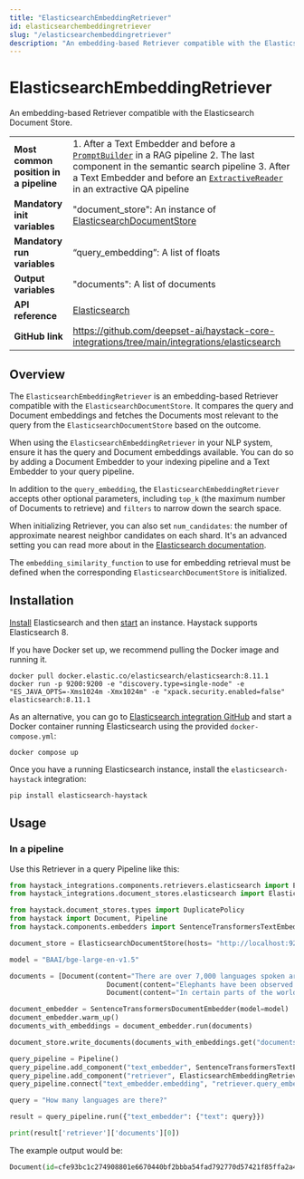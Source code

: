 ```yaml
---
title: "ElasticsearchEmbeddingRetriever"
id: elasticsearchembeddingretriever
slug: "/elasticsearchembeddingretriever"
description: "An embedding-based Retriever compatible with the Elasticsearch Document Store."
---
```


# ElasticsearchEmbeddingRetriever

An embedding-based Retriever compatible with the Elasticsearch Document Store.

|                                        |                                                                                                                                                                                                                                                                         |
| :------------------------------------- | :---------------------------------------------------------------------------------------------------------------------------------------------------------------------------------------------------------------------------------------------------------------------- |
| **Most common position in a pipeline** | 1. After a Text Embedder and before a [`PromptBuilder`](../builders/promptbuilder.mdx)  in a RAG pipeline 2. The last component in the semantic search pipeline 3. After a Text Embedder and before an [`ExtractiveReader`](../readers/extractivereader.mdx)  in an extractive QA pipeline |
| **Mandatory init variables**           | "document_store": An instance of [ElasticsearchDocumentStore](../../document-stores/elasticsearch-document-store.mdx)                                                                                                                                                                       |
| **Mandatory run variables**            | “query_embedding”: A list of floats                                                                                                                                                                                                                                     |
| **Output variables**                   | "documents": A list of documents                                                                                                                                                                                                                                        |
| **API reference**                      | [Elasticsearch](/reference/integrations-elasticsearch)                                                                                                                                                                                                                         |
| **GitHub link**                        | https://github.com/deepset-ai/haystack-core-integrations/tree/main/integrations/elasticsearch                                                                                                                                                                         |

## Overview

The `ElasticsearchEmbeddingRetriever` is an embedding-based Retriever compatible with the `ElasticsearchDocumentStore`. It compares the query and Document embeddings and fetches the Documents most relevant to the query from the `ElasticsearchDocumentStore` based on the outcome.

When using the `ElasticsearchEmbeddingRetriever` in your NLP system, ensure it has the query and Document embeddings available. You can do so by adding a Document Embedder to your indexing pipeline and a Text Embedder to your query pipeline.

In addition to the `query_embedding`, the `ElasticsearchEmbeddingRetriever` accepts other optional parameters, including `top_k` (the maximum number of Documents to retrieve) and `filters` to narrow down the search space.

When initializing Retriever, you can also set `num_candidates`: the number of approximate nearest neighbor candidates on each shard. It's an advanced setting you can read more about in the [Elasticsearch documentation](https://www.elastic.co/guide/en/elasticsearch/reference/current/knn-search.html#tune-approximate-knn-for-speed-accuracy).

The `embedding_similarity_function` to use for embedding retrieval must be defined when the corresponding `ElasticsearchDocumentStore` is initialized.

## Installation

[Install](https://www.elastic.co/guide/en/elasticsearch/reference/current/install-elasticsearch.html) Elasticsearch and then [start](https://www.elastic.co/guide/en/elasticsearch/reference/current/starting-elasticsearch.html) an instance. Haystack supports Elasticsearch 8.

If you have Docker set up, we recommend pulling the Docker image and running it.

```shell
docker pull docker.elastic.co/elasticsearch/elasticsearch:8.11.1
docker run -p 9200:9200 -e "discovery.type=single-node" -e "ES_JAVA_OPTS=-Xms1024m -Xmx1024m" -e "xpack.security.enabled=false" elasticsearch:8.11.1
```

As an alternative, you can go to [Elasticsearch integration GitHub](https://github.com/deepset-ai/haystack-core-integrations/tree/main/integrations/elasticsearch) and start a Docker container running Elasticsearch using the provided `docker-compose.yml`:

```shell
docker compose up
```

Once you have a running Elasticsearch instance, install the `elasticsearch-haystack` integration:

```shell
pip install elasticsearch-haystack
```

## Usage

### In a pipeline

Use this Retriever in a query Pipeline like this:

```python
from haystack_integrations.components.retrievers.elasticsearch import ElasticsearchEmbeddingRetriever
from haystack_integrations.document_stores.elasticsearch import ElasticsearchDocumentStore

from haystack.document_stores.types import DuplicatePolicy
from haystack import Document, Pipeline
from haystack.components.embedders import SentenceTransformersTextEmbedder, SentenceTransformersDocumentEmbedder

document_store = ElasticsearchDocumentStore(hosts= "http://localhost:9200/")

model = "BAAI/bge-large-en-v1.5"

documents = [Document(content="There are over 7,000 languages spoken around the world today."),
						Document(content="Elephants have been observed to behave in a way that indicates a high level of self-awareness, such as recognizing themselves in mirrors."),
						Document(content="In certain parts of the world, like the Maldives, Puerto Rico, and San Diego, you can witness the phenomenon of bioluminescent waves.")]

document_embedder = SentenceTransformersDocumentEmbedder(model=model)
document_embedder.warm_up()
documents_with_embeddings = document_embedder.run(documents)

document_store.write_documents(documents_with_embeddings.get("documents"), policy=DuplicatePolicy.SKIP)

query_pipeline = Pipeline()
query_pipeline.add_component("text_embedder", SentenceTransformersTextEmbedder(model=model))
query_pipeline.add_component("retriever", ElasticsearchEmbeddingRetriever(document_store=document_store))
query_pipeline.connect("text_embedder.embedding", "retriever.query_embedding")

query = "How many languages are there?"

result = query_pipeline.run({"text_embedder": {"text": query}})

print(result['retriever']['documents'][0])
```

The example output would be:

```python
Document(id=cfe93bc1c274908801e6670440bf2bbba54fad792770d57421f85ffa2a4fcc94, content: 'There are over 7,000 languages spoken around the world today.', score: 0.87717235, embedding: vector of size 1024)
```
